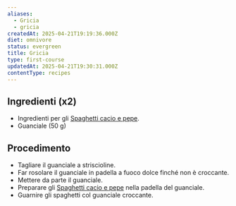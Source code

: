 ```yaml
---
aliases:
  - Gricia
  - gricia
createdAt: 2025-04-21T19:19:36.000Z
diet: omnivore
status: evergreen
title: Gricia
type: first-course
updatedAt: 2025-04-21T19:30:31.000Z
contentType: recipes
---
```

## Ingredienti (x2)

- Ingredienti per gli [Spaghetti cacio e pepe](Spaghetti%20cacio%20e%20pepe%2015cbe6a92e83803481f7c8fecfaa701e.md).
- Guanciale (50 g)

## Procedimento

- Tagliare il guanciale a striscioline.
- Far rosolare il guanciale in padella a fuoco dolce finché non è croccante.
- Mettere da parte il guanciale.
- Preparare gli [Spaghetti cacio e pepe](Spaghetti%20cacio%20e%20pepe%2015cbe6a92e83803481f7c8fecfaa701e.md) nella padella del guanciale.
- Guarnire gli spaghetti col guanciale croccante.
